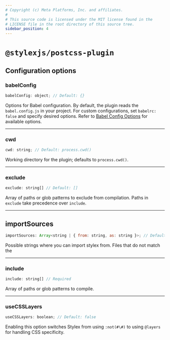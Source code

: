 ```yaml
---
# Copyright (c) Meta Platforms, Inc. and affiliates.
#
# This source code is licensed under the MIT license found in the
# LICENSE file in the root directory of this source tree.
sidebar_position: 4
---
```


# `@stylexjs/postcss-plugin`

## Configuration options

### babelConfig

```js
babelConfig: object; // Default: {}
```

Options for Babel configuration. By default, the plugin reads the `babel.config.js` in your project. For custom configurations, set `babelrc: false`
and specify desired options. Refer to [Babel Config Options](https://babeljs.io/docs/options) for available options.

---

### cwd

```js
cwd: string; // Default: process.cwd()
```

Working directory for the plugin; defaults to `process.cwd()`.

---

### exclude

```js
exclude: string[] // Default: []
```

Array of paths or glob patterns to exclude from compilation. Paths in `exclude` take precedence over `include`.

---

## importSources

```js
importSources: Array<string | { from: string, as: string }>; // Default: ['@stylexjs/stylex', 'stylex']
```

Possible strings where you can import stylex from. Files that do not match the

---

### include

```js
include: string[] // Required
```

Array of paths or glob patterns to compile.

---

### useCSSLayers

```js
useCSSLayers: boolean; // Default: false
```

Enabling this option switches Stylex from using `:not(#\#)` to using `@layers` for handling CSS specificity.
